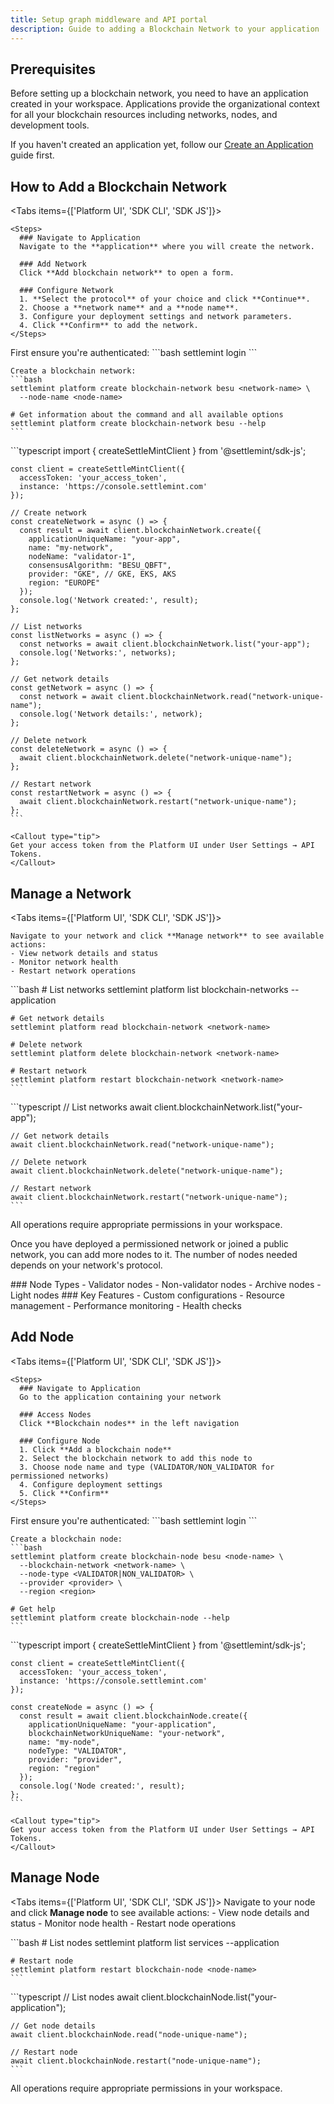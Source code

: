 ```yaml
---
title: Setup graph middleware and API portal
description: Guide to adding a Blockchain Network to your application
---
```



## Prerequisites

Before setting up a blockchain network, you need to have an application created
in your workspace. Applications provide the organizational context for all your
blockchain resources including networks, nodes, and development tools.

If you haven't created an application yet, follow our
[Create an Application](../building-with-settlemint/create-an-application) guide
first.

## How to Add a Blockchain Network

<Tabs items={['Platform UI', 'SDK CLI', 'SDK JS']}>
  <Tab value="Platform UI">

    <Steps>
      ### Navigate to Application
      Navigate to the **application** where you will create the network.

      ### Add Network
      Click **Add blockchain network** to open a form.

      ### Configure Network
      1. **Select the protocol** of your choice and click **Continue**.
      2. Choose a **network name** and a **node name**.
      3. Configure your deployment settings and network parameters.
      4. Click **Confirm** to add the network.
    </Steps>

  </Tab>

  <Tab value="SDK CLI">
    First ensure you're authenticated:
    ```bash
    settlemint login
    ```

    Create a blockchain network:
    ```bash
    settlemint platform create blockchain-network besu <network-name> \
      --node-name <node-name>

    # Get information about the command and all available options
    settlemint platform create blockchain-network besu --help
    ```

  </Tab>

  <Tab value="SDK JS">
    ```typescript
    import { createSettleMintClient } from '@settlemint/sdk-js';

    const client = createSettleMintClient({
      accessToken: 'your_access_token',
      instance: 'https://console.settlemint.com'
    });

    // Create network
    const createNetwork = async () => {
      const result = await client.blockchainNetwork.create({
        applicationUniqueName: "your-app",
        name: "my-network",
        nodeName: "validator-1",
        consensusAlgorithm: "BESU_QBFT",
        provider: "GKE", // GKE, EKS, AKS
        region: "EUROPE"
      });
      console.log('Network created:', result);
    };

    // List networks
    const listNetworks = async () => {
      const networks = await client.blockchainNetwork.list("your-app");
      console.log('Networks:', networks);
    };

    // Get network details
    const getNetwork = async () => {
      const network = await client.blockchainNetwork.read("network-unique-name");
      console.log('Network details:', network);
    };

    // Delete network
    const deleteNetwork = async () => {
      await client.blockchainNetwork.delete("network-unique-name");
    };

    // Restart network
    const restartNetwork = async () => {
      await client.blockchainNetwork.restart("network-unique-name");
    };
    ```

    <Callout type="tip">
    Get your access token from the Platform UI under User Settings → API Tokens.
    </Callout>

  </Tab>
</Tabs>

## Manage a Network

<Tabs items={['Platform UI', 'SDK CLI', 'SDK JS']}>
  <Tab value="Platform UI">

    Navigate to your network and click **Manage network** to see available actions:
    - View network details and status
    - Monitor network health
    - Restart network operations

  </Tab>

  <Tab value="SDK CLI">
    ```bash
    # List networks
    settlemint platform list blockchain-networks --application <app-name>

    # Get network details
    settlemint platform read blockchain-network <network-name>

    # Delete network
    settlemint platform delete blockchain-network <network-name>

    # Restart network
    settlemint platform restart blockchain-network <network-name>
    ```

  </Tab>

  <Tab value="SDK JS">
    ```typescript
    // List networks
    await client.blockchainNetwork.list("your-app");

    // Get network details
    await client.blockchainNetwork.read("network-unique-name");

    // Delete network
    await client.blockchainNetwork.delete("network-unique-name");

    // Restart network
    await client.blockchainNetwork.restart("network-unique-name");
    ```

  </Tab>
</Tabs>

<Callout type="info">
  All operations require appropriate permissions in your workspace.
</Callout>

Once you have deployed a permissioned network or joined a public network, you
can add more nodes to it. The number of nodes needed depends on your network's
protocol.

<div className="grid grid-cols-1 md:grid-cols-2 gap-6 mb-8">
  <Card>
    ### Node Types
    - Validator nodes
    - Non-validator nodes
    - Archive nodes
    - Light nodes
  </Card>

  <Card>
    ### Key Features
    - Custom configurations
    - Resource management
    - Performance monitoring
    - Health checks
  </Card>
</div>

## Add Node

<Tabs items={['Platform UI', 'SDK CLI', 'SDK JS']}>
  <Tab value="Platform UI">

    <Steps>
      ### Navigate to Application
      Go to the application containing your network

      ### Access Nodes
      Click **Blockchain nodes** in the left navigation

      ### Configure Node
      1. Click **Add a blockchain node**
      2. Select the blockchain network to add this node to
      3. Choose node name and type (VALIDATOR/NON_VALIDATOR for permissioned networks)
      4. Configure deployment settings
      5. Click **Confirm**
    </Steps>

  </Tab>

  <Tab value="SDK CLI">
    First ensure you're authenticated:
    ```bash
    settlemint login
    ```

    Create a blockchain node:
    ```bash
    settlemint platform create blockchain-node besu <node-name> \
      --blockchain-network <network-name> \
      --node-type <VALIDATOR|NON_VALIDATOR> \
      --provider <provider> \
      --region <region>

    # Get help
    settlemint platform create blockchain-node --help
    ```

  </Tab>

  <Tab value="SDK JS">
    ```typescript
    import { createSettleMintClient } from '@settlemint/sdk-js';

    const client = createSettleMintClient({
      accessToken: 'your_access_token',
      instance: 'https://console.settlemint.com'
    });

    const createNode = async () => {
      const result = await client.blockchainNode.create({
        applicationUniqueName: "your-application",
        blockchainNetworkUniqueName: "your-network",
        name: "my-node",
        nodeType: "VALIDATOR",
        provider: "provider",
        region: "region"
      });
      console.log('Node created:', result);
    };
    ```

    <Callout type="tip">
    Get your access token from the Platform UI under User Settings → API Tokens.
    </Callout>

  </Tab>
</Tabs>

## Manage Node

<Tabs items={['Platform UI', 'SDK CLI', 'SDK JS']}>
  <Tab value="Platform UI">
    Navigate to your node and click **Manage node** to see available actions:
    - View node details and status
    - Monitor node health
    - Restart node operations
  </Tab>

  <Tab value="SDK CLI">
    ```bash
    # List nodes
    settlemint platform list services --application <application-name>

    # Restart node
    settlemint platform restart blockchain-node <node-name>
    ```

  </Tab>

  <Tab value="SDK JS">
    ```typescript
    // List nodes
    await client.blockchainNode.list("your-application");

    // Get node details
    await client.blockchainNode.read("node-unique-name");

    // Restart node
    await client.blockchainNode.restart("node-unique-name");
    ```

  </Tab>
</Tabs>

<Callout type="info">
  All operations require appropriate permissions in your workspace.
</Callout>
